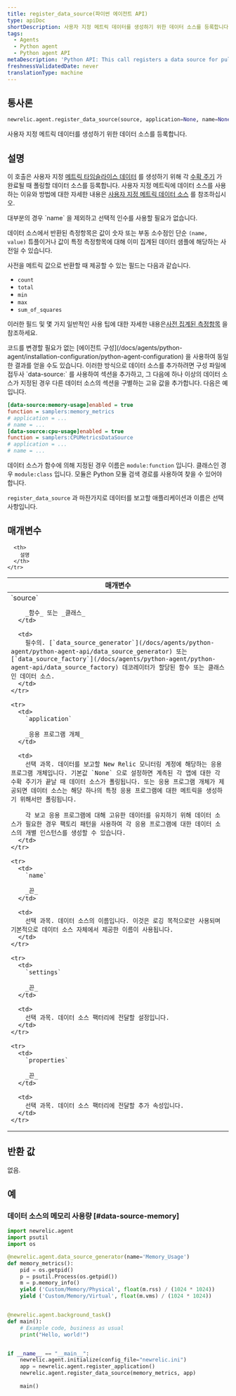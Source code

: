 ```yaml
---
title: register_data_source(파이썬 에이전트 API)
type: apiDoc
shortDescription: 사용자 지정 메트릭 데이터를 생성하기 위한 데이터 소스를 등록합니다.
tags:
  - Agents
  - Python agent
  - Python agent API
metaDescription: 'Python API: This call registers a data source for pulling custom metric data from.'
freshnessValidatedDate: never
translationType: machine
---
```


## 통사론

```py
newrelic.agent.register_data_source(source, application=None, name=None, settings=None, **properties)
```

사용자 지정 메트릭 데이터를 생성하기 위한 데이터 소스를 등록합니다.

## 설명

이 호출은 사용자 지정 [메트릭 타임슬라이스 데이터](/docs/data-analysis/metrics/analyze-your-metrics/data-collection-metric-timeslice-event-data#timeslice-data) 를 생성하기 위해 각 [수확 주기](/docs/accounts-partnerships/education/getting-started-new-relic/glossary#harvest-cycle) 가 완료될 때 폴링할 데이터 소스를 등록합니다. 사용자 지정 메트릭에 데이터 소스를 사용하는 이유와 방법에 대한 자세한 내용은 [사용자 지정 메트릭 데이터 소스](/docs/agents/python-agent/supported-features/python-custom-metrics#custom-metric-data-sources) 를 참조하십시오.

<Callout variant="tip">
  대부분의 경우 `name` 을 제외하고 선택적 인수를 사용할 필요가 없습니다.
</Callout>

데이터 소스에서 반환된 측정항목은 값이 숫자 또는 부동 소수점인 단순 `(name, value)` 튜플이거나 값이 특정 측정항목에 대해 이미 집계된 데이터 샘플에 해당하는 사전일 수 있습니다.

사전을 메트릭 값으로 반환할 때 제공할 수 있는 필드는 다음과 같습니다.

* `count`
* `total`
* `min`
* `max`
* `sum_of_squares`

이러한 필드 및 몇 가지 일반적인 사용 팁에 대한 자세한 내용은[사전 집계된 측정항목](/docs/agents/python-agent/supported-features/python-custom-metrics#pre-aggregated-metrics) 을 참조하세요.

<Callout variant="tip">
  코드를 변경할 필요가 없는 [에이전트 구성](/docs/agents/python-agent/installation-configuration/python-agent-configuration) 을 사용하여 동일한 결과를 얻을 수도 있습니다. 이러한 방식으로 데이터 소스를 추가하려면 구성 파일에 접두사 `data-source:` 를 사용하여 섹션을 추가하고, 그 다음에 하나 이상의 데이터 소스가 지정된 경우 다른 데이터 소스의 섹션을 구별하는 고유 값을 추가합니다. 다음은 예입니다.

  ```ini
  [data-source:memory-usage]enabled = true
  function = samplers:memory_metrics
  # application = ...
  # name = ...
  [data-source:cpu-usage]enabled = true
  function = samplers:CPUMetricsDataSource
  # application = ...
  # name = ...
  ```

  데이터 소스가 함수에 의해 지정된 경우 이름은 `module:function` 입니다. 클래스인 경우 `module:class` 입니다. 모듈은 Python 모듈 검색 경로를 사용하여 찾을 수 있어야 합니다.

  `register_data_source` 과 마찬가지로 데이터를 보고할 애플리케이션과 이름은 선택사항입니다.
</Callout>

## 매개변수

<table>
  <thead>
    <tr>
      <th width="25%">
        매개변수
      </th>

      <th>
        설명
      </th>
    </tr>
  </thead>

  <tbody>
    <tr>
      <td>
        `source`

        _함수_ 또는 _클래스_
      </td>

      <td>
        필수의. [`data_source_generator`](/docs/agents/python-agent/python-agent-api/data_source_generator) 또는 [`data_source_factory`](/docs/agents/python-agent/python-agent-api/data_source_factory) 데코레이터가 할당된 함수 또는 클래스인 데이터 소스.
      </td>
    </tr>

    <tr>
      <td>
        `application`

        _응용 프로그램 개체_
      </td>

      <td>
        선택 과목. 데이터를 보고할 New Relic 모니터링 계정에 해당하는 응용 프로그램 개체입니다. 기본값 `None` 으로 설정하면 계측된 각 앱에 대한 각 수확 주기가 끝날 때 데이터 소스가 폴링됩니다. 또는 응용 프로그램 개체가 제공되면 데이터 소스는 해당 하나의 특정 응용 프로그램에 대한 메트릭을 생성하기 위해서만 폴링됩니다.

        각 보고 응용 프로그램에 대해 고유한 데이터를 유지하기 위해 데이터 소스가 필요한 경우 팩토리 패턴을 사용하여 각 응용 프로그램에 대한 데이터 소스의 개별 인스턴스를 생성할 수 있습니다.
      </td>
    </tr>

    <tr>
      <td>
        `name`

        _끈_
      </td>

      <td>
        선택 과목. 데이터 소스의 이름입니다. 이것은 로깅 목적으로만 사용되며 기본적으로 데이터 소스 자체에서 제공한 이름이 사용됩니다.
      </td>
    </tr>

    <tr>
      <td>
        `settings`

        _끈_
      </td>

      <td>
        선택 과목. 데이터 소스 팩터리에 전달할 설정입니다.
      </td>
    </tr>

    <tr>
      <td>
        `properties`

        _끈_
      </td>

      <td>
        선택 과목. 데이터 소스 팩터리에 전달할 추가 속성입니다.
      </td>
    </tr>
  </tbody>
</table>

## 반환 값

없음.

## 예

### 데이터 소스의 메모리 사용량 [#data-source-memory]

```py
import newrelic.agent
import psutil
import os

@newrelic.agent.data_source_generator(name='Memory_Usage')
def memory_metrics():
    pid = os.getpid()
    p = psutil.Process(os.getpid())
    m = p.memory_info()
    yield ('Custom/Memory/Physical', float(m.rss) / (1024 * 1024))
    yield ('Custom/Memory/Virtual', float(m.vms) / (1024 * 1024))


@newrelic.agent.background_task()
def main():
    # Example code, business as usual
    print("Hello, world!")


if __name__ == "__main__":
    newrelic.agent.initialize(config_file="newrelic.ini")
    app = newrelic.agent.register_application()
    newrelic.agent.register_data_source(memory_metrics, app)
    
    main()
```
